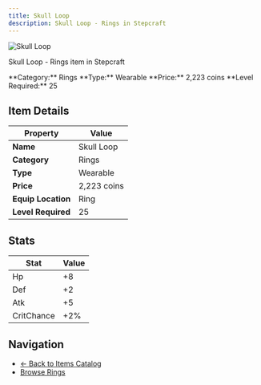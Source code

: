 ```yaml
---
title: Skull Loop
description: Skull Loop - Rings in Stepcraft
---
```


<div className="flex items-start gap-6 mb-8">
  <div className="flex-shrink-0">
    <img src="/assets/resources/trinketry/rings/silver_loop.png" alt="Skull Loop" className="w-24 h-24 border rounded-lg" />
  </div>
  <div className="flex-1">
    <div className="space-y-2">
      <p className="text-lg text-muted-foreground">Skull Loop - Rings item in Stepcraft</p>
      <div className="flex flex-wrap gap-4 text-sm">
        <span className="px-2 py-1 bg-blue-100 dark:bg-blue-900 rounded-md">
          **Category:** Rings
        </span>
        <span className="px-2 py-1 bg-green-100 dark:bg-green-900 rounded-md">
          **Type:** Wearable
        </span>
        <span className="px-2 py-1 bg-yellow-100 dark:bg-yellow-900 rounded-md">
          **Price:** 2,223 coins
        </span>
        <span className="px-2 py-1 bg-red-100 dark:bg-red-900 rounded-md">
          **Level Required:** 25
        </span>
      </div>
    </div>
  </div>
</div>

## Item Details

| Property | Value |
|----------|-------|
| **Name** | Skull Loop |
| **Category** | Rings |
| **Type** | Wearable |
| **Price** | 2,223 coins |
| **Equip Location** | Ring |
| **Level Required** | 25 |

## Stats

| Stat | Value |
|------|-------|
| Hp | +8 |
| Def | +2 |
| Atk | +5 |
| CritChance | +2% |

## Navigation

- [← Back to Items Catalog](/docs/items)
- [Browse Rings](/docs/items#rings) 